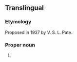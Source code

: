 ==Translingual==

===Etymology===
Proposed in 1937 by V. S. L. Pate.
{{wikipedia}}
{{wikispecies|Bembicinae}}

===Proper noun===
{{taxoninfl|i=1|g=?}}

# {{taxon|genus|subfamily|Bembicinae|{{taxlink|Zyzzyx chilensis|species}}, a [[sand wasp]] that makes a buzzing sound}}